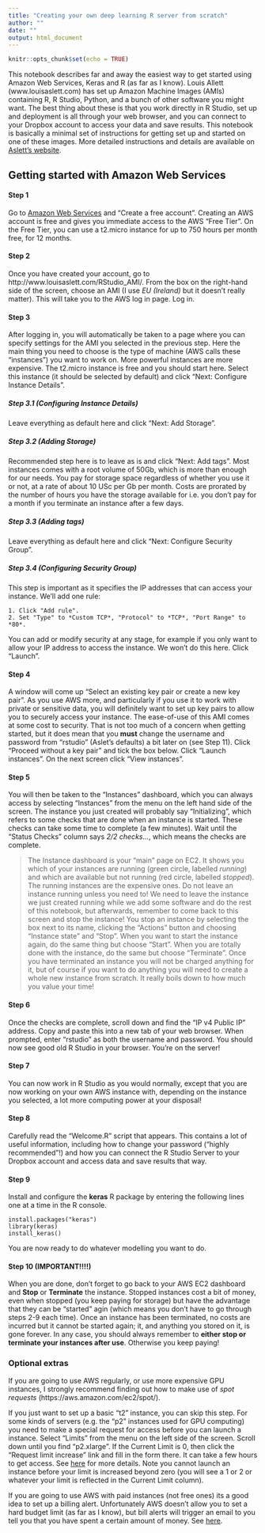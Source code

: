 ```yaml
---
title: "Creating your own deep learning R server from scratch"
author: ""
date: ""
output: html_document
---
```


```r
knitr::opts_chunk$set(echo = TRUE)
```

This notebook describes far and away the easiest way to get started using Amazon Web Services, Keras and R (as far as I know). Louis Allett (www.louisaslett.com) has set up Amazon Machine Images (AMIs) containing R, R Studio, Python, and a bunch of other software you might want. The best thing about these is that you work directly in R Studio, set up and deployment is all through your web browser, and you can connect to your Dropbox account to access your data and save results. This notebook is basically a minimal set of instructions for getting set up and started on one of these images. More detailed instructions and details are available on [Aslett's website](http://www.louisaslett.com/RStudio_AMI/).

## Getting started with Amazon Web Services

#### Step 1
Go to [Amazon Web Services](https://aws.amazon.com/free) and "Create a free account". Creating an AWS account is free and gives you immediate access to the AWS "Free Tier". On the Free Tier, you can use a t2.micro instance for up to 750 hours per month free, for 12 months. 

#### Step 2
Once you have created your account, go to http://www.louisaslett.com/RStudio_AMI/. From the box on the right-hand side of the screen, choose an AMI (I use *EU (Ireland)* but it doesn't really matter). This will take you to the AWS log in page. Log in.

#### Step 3
After logging in, you will automatically be taken to a page where you can specify settings for the AMI you selected in the previous step. Here the main thing you need to choose is the type of machine (AWS calls these "instances") you want to work on. More powerful instances are more expensive. The t2.micro instance is free and you should start here. Select this instance (it should be selected by default) and click "Next: Configure Instance Details". 

##### Step 3.1 (Configuring Instance Details)
Leave everything as default here and click "Next: Add Storage".

##### Step 3.2 (Adding Storage)
Recommended step here is to leave as is and click "Next: Add tags". Most instances comes with a root volume of 50Gb, which is more than enough for our needs. You pay for storage space regardless of whether you use it or not, at a rate of about 10 USc per Gb per month. Costs are prorated by the number of hours you have the storage available for i.e. you don't pay for a month if you terminate an instance after a few days. 

##### Step 3.3 (Adding tags)
Leave everything as default here and click "Next: Configure Security Group".

##### Step 3.4 (Configuring Security Group)
This step is important as it specifies the IP addresses that can access your instance. We'll add one rule: 
    
    1. Click "Add rule".
    2. Set "Type" to *Custom TCP*, "Protocol" to *TCP*, "Port Range" to *80*. 
    
You can add or modify security at any stage, for example if you only want to allow your IP address to access the instance. We won't do this here. Click "Launch". 

#### Step 4
A window will come up "Select an existing key pair or create a new key pair". As you use AWS more, and particularly if you use it to work with private or sensitive data, you will definitely want to set up key pairs to allow you to securely access your instance. The ease-of-use of this AMI comes at some cost to security. That is not too much of a concern when getting started, but it does mean that you **must** change the username and password from "rstudio" (Aslet's defaults) a bit later on (see Step 11). Click "Proceed without a key pair" and tick the box below. Click "Launch instances". On the next screen click "View instances".

#### Step 5
You will then be taken to the "Instances" dashboard, which you can always access by selecting "Instances" from the menu on the left hand side of the screen. The instance you just created will probably say "Initializing", which refers to some checks that are done when an instance is started. These checks can take some time to complete (a few minutes). Wait until the "Status Checks" column says *2/2 checks...*, which means the checks are complete. 

> The Instance dashboard is your "main" page on EC2. It shows you which of your instances are running (green circle, labelled *running*) and which are available but not running (red circle, labelled *stopped*). The running instances are the expensive ones. Do not leave an instance running unless you need to! We need to leave the instance we just created running while we add some software and do the rest of this notebook, but afterwards, remember to come back to this screen and stop the instance! You stop an instance by selecting the box next to its name, clicking the "Actions" button and choosing "Instance state" and "Stop". When you want to start the instance again, do the same thing but choose "Start". When you are totally done with the instance, do the same but choose "Terminate". Once you have terminated an instance you will not be charged anything for it, but of course if you want to do anything you will need to create a whole new instance from scratch. It really boils down to how much you value your time! 

#### Step 6
Once the checks are complete, scroll down and find the "IP v4 Public IP" address. Copy and paste this into a new tab of your web browser. When prompted, enter "rstudio" as both the username and password. You should now see good old R Studio in your browser. You're on the server! 

#### Step 7
You can now work in R Studio as you would normally, except that you are now working on your own AWS instance with, depending on the instance you selected, a lot more computing power at your disposal!

#### Step 8
Carefully read the "Welcome.R" script that appears. This contains a lot of useful information, including how to change your password ("highly recommended"!) and how you can connect the R Studio Server to your Dropbox account and access data and save results that way. 

#### Step 9
Install and configure the **keras** R package by entering the following lines one at a time in the R console.
```
install.packages("keras")
library(keras)
install_keras()
```
You are now ready to do whatever modelling you want to do.

#### Step 10 (IMPORTANT!!!!)
When you are done, don't forget to go back to your AWS EC2 dashboard and **Stop** or **Terminate** the instance. Stopped instances cost a bit of money, even when stopped (you keep paying for storage) but have the advantage that they can be "started" agin (which means you don't have to go through steps 2-9 each time). Once an instance has been terminated, no costs are incurred but it cannot be started again; it, and anything you stored on it, is gone forever. In any case, you should always remember to **either stop or terminate your instances after use**. Otherwise you keep paying!

### Optional extras

If you are going to use AWS regularly, or use more expensive GPU instances, I strongly recommend finding out how to make use of *spot requests* (https://aws.amazon.com/ec2/spot/). 

If you just want to set up a basic "t2" instance, you can skip this step. For some kinds of servers (e.g. the "p2" instances used for GPU computing) you need to make a special request for access before you can launch a instance. Select "Limits" from the menu on the left side of the screen. Scroll down until you find "p2.xlarge". If the Current Limit is 0, then click the "Request limit increase" link and fill in the form there. It can take a few hours to get access. See [here](https://aws.amazon.com/blogs/aws/increasing-your/) for more details. Note you cannot launch an instance before your limit is increased beyond zero (you will see a 1 or 2 or whatever your limit is reflected in the Current Limit column).

If you are going to use AWS with paid instances (not free ones) its a good idea to set up a billing alert. Unfortunately AWS doesn't allow you to set a hard budget limit (as far as I know), but bill alerts will trigger an email to you tell you that you have spent a certain amount of money. See [here](https://docs.aws.amazon.com/AmazonCloudWatch/latest/monitoring/monitor_estimated_charges_with_cloudwatch.html).